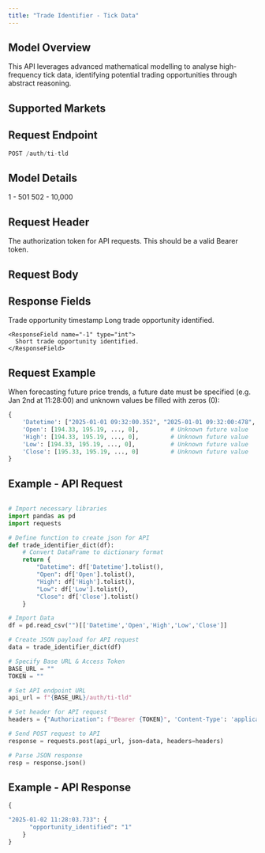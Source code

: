 ```yaml
---
title: "Trade Identifier - Tick Data"
---
```


## Model Overview

This API leverages advanced mathematical modelling to analyse high-frequency tick data, identifying potential trading opportunities through abstract reasoning.

## Supported Markets

<CardGroup cols={3}>
  <Card title="Bonds" icon="landmark" />

  <Card title="Commodities" icon="ship" />

  <Card title="Cryptocurrencies" icon="bitcoin" />

  <Card title="Derivatives" icon="layer-group" />

  <Card title="Equities" icon="chart-line" />

  <Card title="Foreign Exchange" icon="money-bill-transfer" />

  <Card title="Indices" icon="chart-bar" />

  <Card title="Tokenised Assets" icon="square" />
</CardGroup>

## Request Endpoint

```python
POST /auth/ti-tld 
```

## Model Details

<CardGroup cols={2}>
  <Card title="Mandatory Time Periods">
    1 - 501
  </Card>

  <Card title="Optional Time Periods">
    502 - 10,000
  </Card>
</CardGroup>

## Request Header

<ParamField header="Authorization" type="string" required>
  The authorization token for API requests. This should be a valid Bearer token.
</ParamField>

## Request Body

<ParamField body="Datetime" type="list" required />

<ParamField body="Open" type="list" required />

<ParamField body="High" type="list" required />

<ParamField body="Low" type="list" required />

<ParamField body="Close" type="list" required />

## Response Fields

<ResponseField name="datetime" type="string">
  Trade opportunity timestamp
</ResponseField>

<ResponseField name="opportunity_identified" type="string">
  <Expandable title="Options">
    <ResponseField name="1" type="int">
      Long trade opportunity identified.
    </ResponseField>

    <ResponseField name="-1" type="int">
      Short trade opportunity identified.
    </ResponseField>
  </Expandable>
</ResponseField>

## Request Example

When forecasting future price trends, a future date must be specified (e.g. Jan 2nd at 11:28:00) and unknown values be filled with zeros (0):

```python
{
    'Datetime': ["2025-01-01 09:32:00.352", "2025-01-01 09:32:00:478",..., "2025-01-02 11:28:00.000"],
    'Open': [194.33, 195.19, ..., 0],         # Unknown future value
    'High': [194.33, 195.19, ..., 0],         # Unknown future value
    'Low': [194.33, 195.19, ..., 0],          # Unknown future value
    'Close': [195.33, 195.19, ..., 0]         # Unknown future value
}
```

## Example - API Request

```python

# Import necessary libraries
import pandas as pd
import requests

# Define function to create json for API 
def trade_identifier_dict(df):
    # Convert DataFrame to dictionary format
    return {
        "Datetime": df['Datetime'].tolist(),
        "Open": df['Open'].tolist(),
        "High": df['High'].tolist(),
        "Low": df['Low'].tolist(),
        "Close": df['Close'].tolist()
    }

# Import Data
df = pd.read_csv("")[['Datetime','Open','High','Low','Close']]

# Create JSON payload for API request
data = trade_identifier_dict(df)

# Specify Base URL & Access Token
BASE_URL = ""
TOKEN = ""

# Set API endpoint URL
api_url = f"{BASE_URL}/auth/ti-tld"

# Set header for API request
headers = {"Authorization": f"Bearer {TOKEN}", 'Content-Type': 'application/json'}

# Send POST request to API
response = requests.post(api_url, json=data, headers=headers)

# Parse JSON response
resp = response.json()
```

## Example - API Response

```python
{

"2025-01-02 11:28:03.733": {
      "opportunity_identified": "1"
    }
}
```